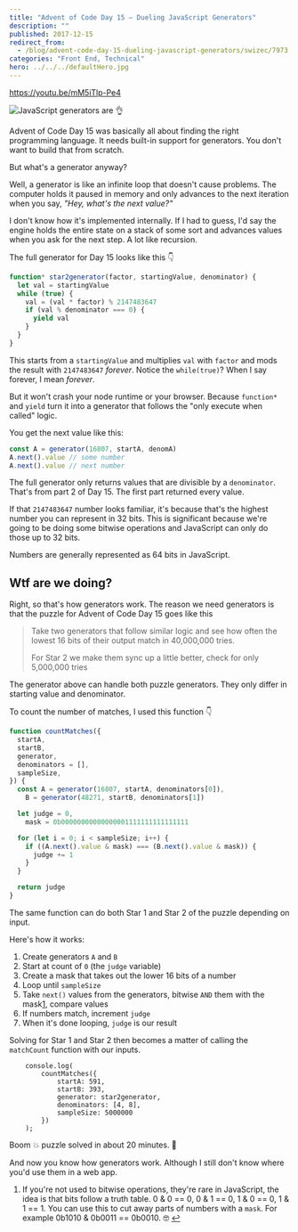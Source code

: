 ```yaml
---
title: "Advent of Code Day 15 – Dueling JavaScript Generators"
description: ""
published: 2017-12-15
redirect_from:
  - /blog/advent-code-day-15-dueling-javascript-generators/swizec/7973
categories: "Front End, Technical"
hero: ../../../defaultHero.jpg
---
```


https://youtu.be/mM5iTlp-Pe4

![JavaScript generators are 👌](https://swizec.com/wp-content/uploads/2017/12/carbon-generator.png)

Advent of Code Day 15 was basically all about finding the right programming language. It needs built-in support for generators. You don't want to build that from scratch.

But what's a generator anyway?

Well, a generator is like an infinite loop that doesn't cause problems. The computer holds it paused in memory and only advances to the next iteration when you say, _"Hey, what's the next value?"_

I don't know how it's implemented internally. If I had to guess, I'd say the engine holds the entire state on a stack of some sort and advances values when you ask for the next step. A lot like recursion.

The full generator for Day 15 looks like this 👇

```javascript
function* star2generator(factor, startingValue, denominator) {
  let val = startingValue
  while (true) {
    val = (val * factor) % 2147483647
    if (val % denominator === 0) {
      yield val
    }
  }
}
```

This starts from a `startingValue` and multiplies `val` with `factor` and mods the result with `2147483647` _forever_. Notice the `while(true)`? When I say forever, I mean _forever_.

But it won't crash your node runtime or your browser. Because `function*` and `yield` turn it into a generator that follows the "only execute when called" logic.

You get the next value like this:

```javascript
const A = generator(16807, startA, denomA)
A.next().value // some number
A.next().value // next number
```

The full generator only returns values that are divisible by a `denominator`. That's from part 2 of Day 15. The first part returned every value.

If that `2147483647` number looks familiar, it's because that's the highest number you can represent in 32 bits. This is significant because we're going to be doing some bitwise operations and JavaScript can only do those up to 32 bits.

Numbers are generally represented as 64 bits in JavaScript.

## Wtf are we doing?

Right, so that's how generators work. The reason we need generators is that the puzzle for Advent of Code Day 15 goes like this

> Take two generators that follow similar logic and see how often the lowest 16 bits of their output match in 40,000,000 tries.
>
> For Star 2 we make them sync up a little better, check for only 5,000,000 tries

The generator above can handle both puzzle generators. They only differ in starting value and denominator.

To count the number of matches, I used this function 👇

```javascript
function countMatches({
  startA,
  startB,
  generator,
  denominators = [],
  sampleSize,
}) {
  const A = generator(16807, startA, denominators[0]),
    B = generator(48271, startB, denominators[1])

  let judge = 0,
    mask = 0b00000000000000001111111111111111

  for (let i = 0; i < sampleSize; i++) {
    if ((A.next().value & mask) === (B.next().value & mask)) {
      judge += 1
    }
  }

  return judge
}
```

The same function can do both Star 1 and Star 2 of the puzzle depending on input.

Here's how it works:

1.  Create generators `A` and `B`
2.  Start at count of `0` (the `judge` variable)
3.  Create a mask that takes out the lower 16 bits of a number
4.  Loop until `sampleSize`
5.  Take `next()` values from the generators, bitwise `AND` them with the mask[1](#fn1), compare values
6.  If numbers match, increment `judge`
7.  When it's done looping, `judge` is our result

Solving for Star 1 and Star 2 then becomes a matter of calling the `matchCount` function with our inputs.

```
    console.log(
        countMatches({
            startA: 591,
            startB: 393,
            generator: star2generator,
            denominators: [4, 8],
            sampleSize: 5000000
        })
    );
```

Boom 💥 puzzle solved in about 20 minutes. 🤙

And now you know how generators work. Although I still don't know where you'd use them in a web app.

1.  If you're not used to bitwise operations, they're rare in JavaScript, the idea is that bits follow a truth table. 0 & 0 == 0, 0 & 1 == 0, 1 & 0 == 0, 1 & 1 == 1. You can use this to cut away parts of numbers with a `mask`. For example 0b1010 & 0b0011 == 0b0010. 🤓 [↩](#ffn1)
